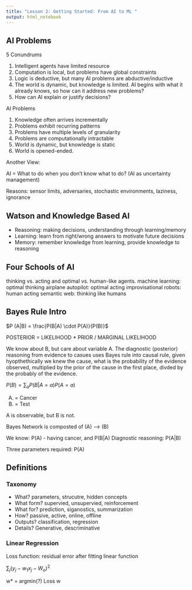 ```yaml
---
title: "Lesson 2: Getting Started: From AI to ML "
output: html_notebook
---
```


## AI Problems 

5 Conundrums

1. Intelligent agents have limited resource
2. Computation is local, but problems have global constraints
3. Logic is deductive, but many AI problems are abductive/inductive
4. The world is dynamic, but knowledge is limited. AI begins with what
it already knows, so how can it address new problems?
5. How can AI explain or justify decisions? 

AI Problems

1. Knowledge often arrives incrementally
2. Problems exhibit recurring patterns
3. Problems have multiple levels of granularity
4. Problems are computationally intractable
5. World is dynamic, but knowledge is static
6. World is opened-ended. 

Another View:

AI = What to do when you don't know what to do? (AI as 
uncertainty management)

Reasons: sensor limits, adversaries, stochastic environments,
laziness, ignorance

## Watson and Knowledge Based AI

- Reasoning: making decisions, understanding through learning/memory
- Learning: learn from right/wrong answers to motivate future decisions
- Memory: remember knowledge from learning, provide knowledge to reasoning

## Four Schools of AI

thinking vs. acting and optimal vs. human-like agents. 
machine learning: optimal thinking
airplane autopilot: optimal acting
improvisational robots: human acting
semantic web: thinking like humans

## Bayes Rule Intro

$P (A|B) = \frac{P(B|A) \cdot P(A)}{P(B)}$

POSTERIOR = LIKELIHOOD * PRIOR / MARGINAL LIKELIHOOD

We know about B, but care about variable A. 
The diagnostic (posterior) reasoning from evidence to casues 
uses Bayes rule into causal rule, given hyopthethically we
knew the cause, what is the probability of the evidence
observed, multiplied by the prior of the cause in the
first place, divded by the probably of the evidence. 

$P(B) = \sum_{a} P(B|A=a)P(A=a)$

(A) = Cancer
(B) = Test

A is observable, but B is not. 

Bayes Network is composted of (A) --> (B)

We know: P(A) - having cancer, and P(B|A) 
Diagnostic reasoning: P(A|B)

Three parameters required: P(A) 

## Definitions

### Taxonomy

- What? parameters, strucutre, hidden concepts
- What form? supervied, unsupervied, reinforcement
- What for? prediction, siganostics, summarization
- How? passive, active, online, offline
- Outputs? classification, regression
- Details? Generative, descriminative


### Linear Regression

Loss function: residual error after fitting linear function

$\sum_j(y_j - w_1x_j-W_o)^2$

w* = argmin(?) Loss w


